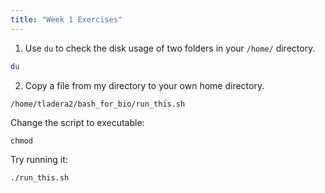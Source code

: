 ```yaml
---
title: "Week 1 Exercises"
---
```


1. Use `du` to check the disk usage of two folders in your `/home/` directory. 

```bash
du 
```

2. Copy a file from my directory to your own home directory.

`/home/tladera2/bash_for_bio/run_this.sh`

Change the script to executable:

`chmod`

Try running it:

`./run_this.sh`